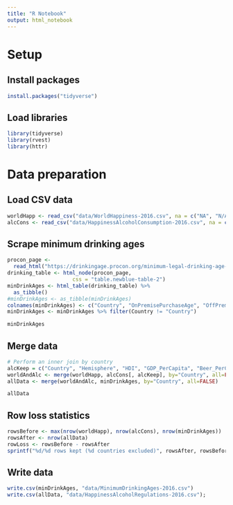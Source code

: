 ```yaml
---
title: "R Notebook"
output: html_notebook
---
```


# Setup
## Install packages
```r
install.packages("tidyverse")
```
## Load libraries
```r
library(tidyverse)
library(rvest)
library(httr)
```

# Data preparation

## Load CSV data
```r
worldHapp <- read_csv("data/WorldHappiness-2016.csv", na = c("NA", "N/A"))
alcCons <- read_csv("data/HappinessAlcoholConsumption-2016.csv", na = c("NA", "N/A"))
```

## Scrape minimum drinking ages
```r
procon_page <- 
  read_html("https://drinkingage.procon.org/minimum-legal-drinking-age-in-other-countries/")
drinking_table <- html_node(procon_page, 
                     css = "table.newblue-table-2")
minDrinkAges <- html_table(drinking_table) %>%
  as_tibble()
#minDrinkAges <- as_tibble(minDrinkAges)
colnames(minDrinkAges) <- c("Country", "OnPremisePurchaseAge", "OffPremisePurchaseAge", "Notes")
minDrinkAges <- minDrinkAges %>% filter(Country != "Country")

minDrinkAges
```

## Merge data
```r
# Perform an inner join by country
alcKeep = c("Country", "Hemisphere", "HDI", "GDP_PerCapita", "Beer_PerCapita", "Spirit_PerCapita", "Wine_PerCapita")
worldAndAlc <- merge(worldHapp, alcCons[, alcKeep], by="Country", all=FALSE)
allData <- merge(worldAndAlc, minDrinkAges, by="Country", all=FALSE)

allData
```

## Row loss statistics
```r
rowsBefore <- max(nrow(worldHapp), nrow(alcCons), nrow(minDrinkAges))
rowsAfter <- nrow(allData)
rowLoss <- rowsBefore - rowsAfter
sprintf("%d/%d rows kept (%d countries excluded)", rowsAfter, rowsBefore, rowLoss)
```

## Write data
```r
write.csv(minDrinkAges, "data/MinimumDrinkingAges-2016.csv")
write.csv(allData, "data/HappinessAlcoholRegulations-2016.csv");
```

